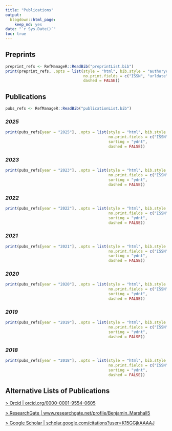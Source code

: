 ```yaml
---
title: "Publications"
output:
  blogdown::html_page:
    keep_md: yes
date: "`r Sys.Date()`"
toc: true
---
```


## Preprints

```r
preprint_refs <- RefManageR::ReadBib("preprintList.bib")
print(preprint_refs, .opts = list(style = "html", bib.style = "authoryear", first.inits = TRUE,
                                  no.print.fields = c("ISSN", "urldate", "language", "url", "editor", "note"), sorting = "ydnt",
                                  dashed = FALSE))
```

## Publications

```r
pubs_refs <- RefManageR::ReadBib("publicationList.bib")
```

### *2025*
```r
print(pubs_refs[year = "2025"], .opts = list(style = "html", bib.style = "authoryear", first.inits = TRUE,
                                             no.print.fields = c("ISSN", "urldate", "language", "url", "editor", "note"),
                                             sorting = "ydnt",
                                             dashed = FALSE))
```

### *2023*
```r
print(pubs_refs[year = "2023"], .opts = list(style = "html", bib.style = "authoryear", first.inits = TRUE,
                                             no.print.fields = c("ISSN", "urldate", "language", "url", "editor", "note"),
                                             sorting = "ydnt",
                                             dashed = FALSE))
```

### *2022*
```r
print(pubs_refs[year = "2022"], .opts = list(style = "html", bib.style = "authoryear", first.inits = TRUE,
                                             no.print.fields = c("ISSN", "urldate", "language", "url", "editor", "note"),
                                             sorting = "ydnt",
                                             dashed = FALSE))
```

### *2021*
```r
print(pubs_refs[year = "2021"], .opts = list(style = "html", bib.style = "authoryear", first.inits = TRUE,
                                             no.print.fields = c("ISSN", "urldate", "language", "url", "editor", "note"),
                                             sorting = "ydnt",
                                             dashed = FALSE))
```

### *2020*
```r
print(pubs_refs[year = "2020"], .opts = list(style = "html", bib.style = "authoryear", first.inits = TRUE,
                                             no.print.fields = c("ISSN", "urldate", "language", "url", "editor", "note"),
                                             sorting = "ydnt",
                                             dashed = FALSE))
```

### *2019*
```r
print(pubs_refs[year = "2019"], .opts = list(style = "html", bib.style = "authoryear", first.inits = TRUE,
                                             no.print.fields = c("ISSN", "urldate", "language", "url", "editor", "note"),
                                             sorting = "ydnt",
                                             dashed = FALSE))
```

### *2018*
```r
print(pubs_refs[year = "2018"], .opts = list(style = "html", bib.style = "authoryear", first.inits = TRUE,
                                             no.print.fields = c("ISSN", "urldate", "language", "url", "editor", "note"),
                                             sorting = "ydnt",
                                             dashed = FALSE))
```

## Alternative Lists of Publications

<a href="https://orcid.org/0000-0001-9554-0605">> Orcid | orcid.org/0000-0001-9554-0605</a>

<a href="https://www.researchgate.net/profile/Benjamin_Marshall5">> ResearchGate | www.researchgate.net/profile/Benjamin_Marshall5</a>

<a href="https://scholar.google.com/citations?user=K15GGjkAAAAJ&hl=en">> Google Scholar | scholar.google.com/citations?user=K15GGjkAAAAJ</a>
